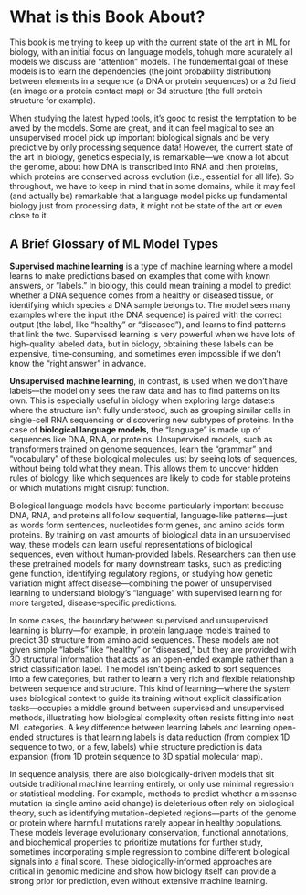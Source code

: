 # What is this Book About? {.unnumbered}

This book is me trying to keep up with the current state of the art in ML for biology, with an initial focus on language models, tohugh more acurately all models we discuss are "attention" models. The fundemental goal of these models is to learn the dependencies (the joint probability distribution) between elements in a sequence (a DNA or protein sequences) or a 2d field (an image or a protein contact map) or 3d structure (the full protein structure for example). 

When studying the latest hyped tools, it's good to resist the temptation to be awed by the models. Some are great, and it can feel magical to see an unsupervised model pick up important biological signals and be very predictive by only processing sequence data! However, the current state of the art in biology, genetics especially, is remarkable—we know a lot about the genome, about how DNA is transcribed into RNA and then proteins, which proteins are conserved across evolution (i.e., essential for all life). So throughout, we have to keep in mind that in some domains, while it may feel (and actually be) remarkable that a language model picks up fundamental biology just from processing data, it might not be state of the art or even close to it.

## A Brief Glossary of ML Model Types

**Supervised machine learning** is a type of machine learning where a model learns to make predictions based on examples that come with known answers, or "labels." In biology, this could mean training a model to predict whether a DNA sequence comes from a healthy or diseased tissue, or identifying which species a DNA sample belongs to. The model sees many examples where the input (the DNA sequence) is paired with the correct output (the label, like "healthy" or "diseased"), and learns to find patterns that link the two. Supervised learning is very powerful when we have lots of high-quality labeled data, but in biology, obtaining these labels can be expensive, time-consuming, and sometimes even impossible if we don't know the "right answer" in advance.

**Unsupervised machine learning**, in contrast, is used when we don't have labels—the model only sees the raw data and has to find patterns on its own. This is especially useful in biology when exploring large datasets where the structure isn't fully understood, such as grouping similar cells in single-cell RNA sequencing or discovering new subtypes of proteins. In the case of **biological language models**, the "language" is made up of sequences like DNA, RNA, or proteins. Unsupervised models, such as transformers trained on genome sequences, learn the "grammar" and "vocabulary" of these biological molecules just by seeing lots of sequences, without being told what they mean. This allows them to uncover hidden rules of biology, like which sequences are likely to code for stable proteins or which mutations might disrupt function. 

Biological language models have become particularly important because DNA, RNA, and proteins all follow sequential, language-like patterns—just as words form sentences, nucleotides form genes, and amino acids form proteins. By training on vast amounts of biological data in an unsupervised way, these models can learn useful representations of biological sequences, even without human-provided labels. Researchers can then use these pretrained models for many downstream tasks, such as predicting gene function, identifying regulatory regions, or studying how genetic variation might affect disease—combining the power of unsupervised learning to understand biology's "language" with supervised learning for more targeted, disease-specific predictions.

In some cases, the boundary between supervised and unsupervised learning is blurry—for example, in protein language models trained to predict 3D structure from amino acid sequences. These models are not given simple "labels" like "healthy" or "diseased," but they are provided with 3D structural information that acts as an open-ended example rather than a strict classification label. The model isn't being asked to sort sequences into a few categories, but rather to learn a very rich and flexible relationship between sequence and structure. This kind of learning—where the system uses biological context to guide its training without explicit classification tasks—occupies a middle ground between supervised and unsupervised methods, illustrating how biological complexity often resists fitting into neat ML categories. A key difference between learning labels and learning open-ended structures is that learning labels is data reduction (from complex 1D sequence to two, or a few, labels) while structure prediction is data expansion (from 1D protein sequence to 3D spatial molecular map).

In sequence analysis, there are also biologically-driven models that sit outside traditional machine learning entirely, or only use minimal regression or statistical modeling. For example, methods to predict whether a missense mutation (a single amino acid change) is deleterious often rely on biological theory, such as identifying mutation-depleted regions—parts of the genome or protein where harmful mutations rarely appear in healthy populations. These models leverage evolutionary conservation, functional annotations, and biochemical properties to prioritize mutations for further study, sometimes incorporating simple regression to combine different biological signals into a final score. These biologically-informed approaches are critical in genomic medicine and show how biology itself can provide a strong prior for prediction, even without extensive machine learning.